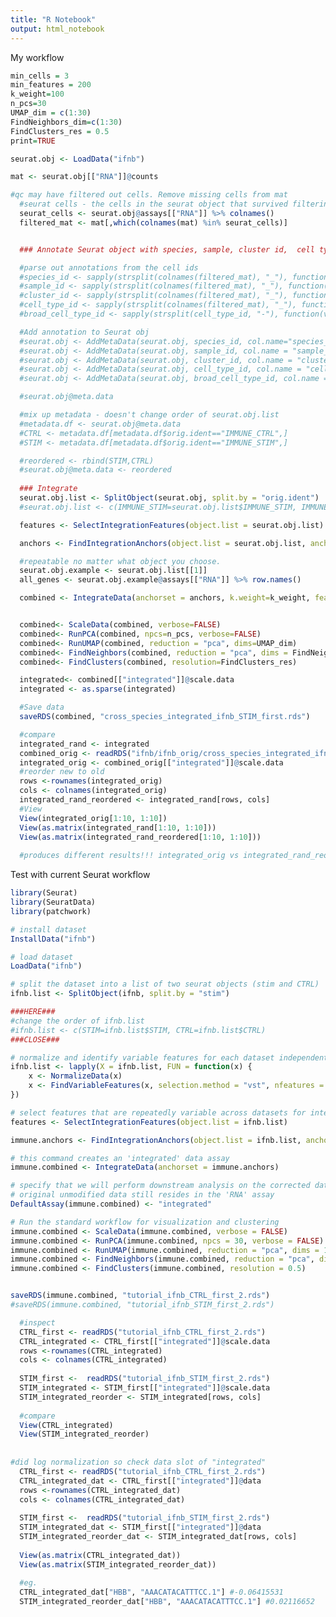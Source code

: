 ```yaml
---
title: "R Notebook"
output: html_notebook
---
```


My workflow
```r
min_cells = 3
min_features = 200
k_weight=100
n_pcs=30
UMAP_dim = c(1:30)
FindNeighbors_dim=c(1:30)
FindClusters_res = 0.5
print=TRUE

seurat.obj <- LoadData("ifnb")

mat <- seurat.obj[["RNA"]]@counts

#qc may have filtered out cells. Remove missing cells from mat
  #seurat cells - the cells in the seurat object that survived filtering min.cells=3, min.features=200
  seurat_cells <- seurat.obj@assays[["RNA"]] %>% colnames()
  filtered_mat <- mat[,which(colnames(mat) %in% seurat_cells)]


  ### Annotate Seurat object with species, sample, cluster id,  cell type.

  #parse out annotations from the cell ids
  #species_id <- sapply(strsplit(colnames(filtered_mat), "_"), function(v){return(v[1])})
  #sample_id <- sapply(strsplit(colnames(filtered_mat), "_"), function(v){return(v[2])})
  #cluster_id <- sapply(strsplit(colnames(filtered_mat), "_"), function(v){return(v[3])})
  #cell_type_id <- sapply(strsplit(colnames(filtered_mat), "_"), function(v){return(v[4])})
  #broad_cell_type_id <- sapply(strsplit(cell_type_id, "-"), function(v){return(v[1])})

  #Add annotation to Seurat obj
  #seurat.obj <- AddMetaData(seurat.obj, species_id, col.name="species_id")
  #seurat.obj <- AddMetaData(seurat.obj, sample_id, col.name = "sample_id")
  #seurat.obj <- AddMetaData(seurat.obj, cluster_id, col.name = "cluster_id")
  #seurat.obj <- AddMetaData(seurat.obj, cell_type_id, col.name = "cell_type_id")
  #seurat.obj <- AddMetaData(seurat.obj, broad_cell_type_id, col.name = "broad_cell_type_id")

  #seurat.obj@meta.data

  #mix up metadata - doesn't change order of seurat.obj.list
  #metadata.df <- seurat.obj@meta.data
  #CTRL <- metadata.df[metadata.df$orig.ident=="IMMUNE_CTRL",]
  #STIM <- metadata.df[metadata.df$orig.ident=="IMMUNE_STIM",]

  #reordered <- rbind(STIM,CTRL)
  #seurat.obj@meta.data <- reordered
  
  ### Integrate
  seurat.obj.list <- SplitObject(seurat.obj, split.by = "orig.ident")
  #seurat.obj.list <- c(IMMUNE_STIM=seurat.obj.list$IMMUNE_STIM, IMMUNE_CTRL=seurat.obj.list$IMMUNE_CTRL)

  features <- SelectIntegrationFeatures(object.list = seurat.obj.list)

  anchors <- FindIntegrationAnchors(object.list = seurat.obj.list, anchor.features = features)

  #repeatable no matter what object you choose.
  seurat.obj.example <- seurat.obj.list[[1]]
  all_genes <- seurat.obj.example@assays[["RNA"]] %>% row.names()

  combined <- IntegrateData(anchorset = anchors, k.weight=k_weight, features.to.integrate = all_genes)


  combined<- ScaleData(combined, verbose=FALSE)
  combined<- RunPCA(combined, npcs=n_pcs, verbose=FALSE)
  combined<- RunUMAP(combined, reduction = "pca", dims=UMAP_dim)
  combined<- FindNeighbors(combined, reduction = "pca", dims = FindNeighbors_dim)
  combined<- FindClusters(combined, resolution=FindClusters_res)

  integrated<- combined[["integrated"]]@scale.data
  integrated <- as.sparse(integrated)

  #Save data
  saveRDS(combined, "cross_species_integrated_ifnb_STIM_first.rds")

  #compare
  integrated_rand <- integrated
  combined_orig <- readRDS("ifnb/ifnb_orig/cross_species_integrated_ifnb_orig.rds")
  integrated_orig <- combined_orig[["integrated"]]@scale.data
  #reorder new to old
  rows <-rownames(integrated_orig)
  cols <- colnames(integrated_orig)
  integrated_rand_reordered <- integrated_rand[rows, cols]
  #View
  View(integrated_orig[1:10, 1:10])
  View(as.matrix(integrated_rand[1:10, 1:10]))
  View(as.matrix(integrated_rand_reordered[1:10, 1:10]))
  
  #produces different results!!! integrated_orig vs integrated_rand_reordered eg. 0.72585590 vs -0.02779077
```

Test with current Seurat workflow
```r
library(Seurat)
library(SeuratData)
library(patchwork)

# install dataset
InstallData("ifnb")

# load dataset
LoadData("ifnb")

# split the dataset into a list of two seurat objects (stim and CTRL)
ifnb.list <- SplitObject(ifnb, split.by = "stim")

###HERE###
#change the order of ifnb.list
#ifnb.list <- c(STIM=ifnb.list$STIM, CTRL=ifnb.list$CTRL)
###CLOSE###

# normalize and identify variable features for each dataset independently
ifnb.list <- lapply(X = ifnb.list, FUN = function(x) {
    x <- NormalizeData(x)
    x <- FindVariableFeatures(x, selection.method = "vst", nfeatures = 2000)
})

# select features that are repeatedly variable across datasets for integration
features <- SelectIntegrationFeatures(object.list = ifnb.list)

immune.anchors <- FindIntegrationAnchors(object.list = ifnb.list, anchor.features = features)

# this command creates an 'integrated' data assay
immune.combined <- IntegrateData(anchorset = immune.anchors)

# specify that we will perform downstream analysis on the corrected data note that the
# original unmodified data still resides in the 'RNA' assay
DefaultAssay(immune.combined) <- "integrated"

# Run the standard workflow for visualization and clustering
immune.combined <- ScaleData(immune.combined, verbose = FALSE)
immune.combined <- RunPCA(immune.combined, npcs = 30, verbose = FALSE)
immune.combined <- RunUMAP(immune.combined, reduction = "pca", dims = 1:30)
immune.combined <- FindNeighbors(immune.combined, reduction = "pca", dims = 1:30)
immune.combined <- FindClusters(immune.combined, resolution = 0.5)


saveRDS(immune.combined, "tutorial_ifnb_CTRL_first_2.rds")
#saveRDS(immune.combined, "tutorial_ifnb_STIM_first_2.rds")

```

```r
  #inspect
  CTRL_first <- readRDS("tutorial_ifnb_CTRL_first_2.rds")
  CTRL_integrated <- CTRL_first[["integrated"]]@scale.data
  rows <-rownames(CTRL_integrated)
  cols <- colnames(CTRL_integrated)
  
  STIM_first <-  readRDS("tutorial_ifnb_STIM_first_2.rds")
  STIM_integrated <- STIM_first[["integrated"]]@scale.data
  STIM_integrated_reorder <- STIM_integrated[rows, cols]
  
  #compare
  View(CTRL_integrated)
  View(STIM_integrated_reorder)
  
  
#did log normalization so check data slot of "integrated"
  CTRL_first <- readRDS("tutorial_ifnb_CTRL_first_2.rds")
  CTRL_integrated_dat <- CTRL_first[["integrated"]]@data
  rows <-rownames(CTRL_integrated_dat)
  cols <- colnames(CTRL_integrated_dat)
  
  STIM_first <-  readRDS("tutorial_ifnb_STIM_first_2.rds")
  STIM_integrated_dat <- STIM_first[["integrated"]]@data
  STIM_integrated_reorder_dat <- STIM_integrated_dat[rows, cols]
  
  View(as.matrix(CTRL_integrated_dat))
  View(as.matrix(STIM_integrated_reorder_dat))
  
  #eg.
  CTRL_integrated_dat["HBB", "AAACATACATTTCC.1"] #-0.06415531
  STIM_integrated_reorder_dat["HBB", "AAACATACATTTCC.1"] #0.02116652
```
